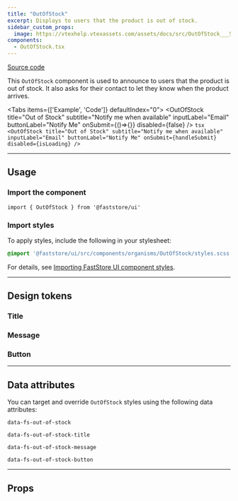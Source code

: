 ```yaml
---
title: "OutOfStock"
excerpt: Displays to users that the product is out of stock.
sidebar_custom_props:
  image: https://vtexhelp.vtexassets.com/assets/docs/src/OutOfStock___5863b0eb4a4a8ce9a98da5c760461e61.png
components:
  - OutOfStock.tsx
---
```


[<i class="fa-brands fa-github"></i> Source code](https://github.com/vtex/faststore/tree/main/packages/components/src/organisms/OutOfStock)

This `OutOfStock` component is used to announce to users that the product is out of stock. It also asks for their contact to let they know when the product arrives.


<Tabs items={['Example', 'Code']} defaultIndex="0">
  <Tab>
    <OverviewSection>
      <OutOfStock
        title="Out of Stock"
        subtitle="Notify me when available"
        inputLabel="Email"
        buttonLabel="Notify Me"
        onSubmit={()=>{}}
        disabled={false}
      />
    </OverviewSection>
  </Tab>
  <Tab>
    ```tsx
    <OutOfStock
        title="Out of Stock"
        subtitle="Notify me when available"
        inputLabel="Email"
        buttonLabel="Notify Me"
        onSubmit={handleSubmit}
        disabled={isLoading}
      />
    ```

  </Tab>
</Tabs>

---

## Usage

### Import the component

```tsx
import { OutOfStock } from '@faststore/ui'
```

### Import styles

To apply styles, include the following in your stylesheet:

```scss
@import '@faststore/ui/src/components/organisms/OutOfStock/styles.scss';
```

For details, see [Importing FastStore UI component styles](https://developers.vtex.com/docs/guides/faststore/using-themes-importing-ui-components-styles).


---

## Design tokens

### Title

<TokenTable>
  <TokenRow
    token="--fs-out-of-stock-title-margin-bottom"
    value="var(--fs-spacing-0)"
  />
  <TokenRow token="--fs-out-of-stock-title-line-height" value="1.15" />
  <TokenRow
    token="--fs-out-of-stock-title-size"
    value="var(--fs-text-size-lead)"
  />
  <TokenRow
    token="--fs-out-of-stock-title-weight"
    value="var(--fs-text-weight-bold)"
  />
  <TokenRow
    token="--fs-out-of-stock-title-color"
    value="var(--fs-color-neutral-text)"
    isColor
  />
</TokenTable>

### Message

<TokenTable>
  <TokenRow
    token="--fs-out-of-stock-message-column-gap"
    value="var(--fs-spacing-0)"
  />
  <TokenRow
    token="--fs-out-of-stock-message-margin-bottom"
    value="var(--fs-spacing-3)"
  />
  <TokenRow token="--fs-out-of-stock-message-line-height" value="1.15" />
  <TokenRow
    token="--fs-out-of-stock-message-size"
    value="var(--fs-text-size-base)"
  />
  <TokenRow
    token="--fs-out-of-stock-message-weight"
    value="var(--fs-text-weight-regular)"
  />
  <TokenRow
    token="--fs-out-of-stock-message-color"
    value="var(--fs-color-success-text)"
    isColor
  />
</TokenTable>

### Button

<TokenTable>
  <TokenRow token="--fs-out-of-stock-button-width" value="100%" />
  <TokenRow
    token="--fs-out-of-stock-button-margin-top"
    value="var(--fs-spacing-3)"
  />
</TokenTable>

---

## Data attributes

You can target and override `OutOfStock` styles using the following data attributes:

`data-fs-out-of-stock`

`data-fs-out-of-stock-title`

`data-fs-out-of-stock-message`

`data-fs-out-of-stock-button`

---

## Props

<ComponentPropsSection component="OutOfStock" />
